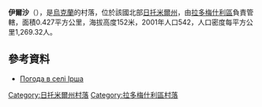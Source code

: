 {{coord|50|43|22|N|29|27|8|E|scale:30000|display=title}}

'''伊爾沙'''（{{lang-uk|Ірша}}），是[[烏克蘭|烏克蘭]]的村落，位於該國北部[[日托米爾州|日托米爾州]]，由[[拉多梅什利區|拉多梅什利區]]負責管轄，面積0.427平方公里，海拔高度152米，2001年人口542，人口密度每平方公里1,269.32人。

==參考資料==
* [http://weather.in.ua/ua/zhitomirskaja/9616 Погода в селі Ірша] {{Wayback|url=http://weather.in.ua/ua/zhitomirskaja/9616 |date=20111219162948 }}

{{DEFAULTSORT:Ірша}}
[[Category:日托米爾州村落|Category:日托米爾州村落]]
[[Category:拉多梅什利區村落|Category:拉多梅什利區村落]]


{{Zhytomyr-geo-stub}}